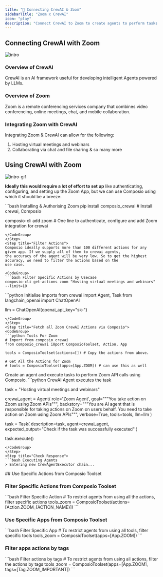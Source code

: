 ```yaml
---
title: "🚀 Connecting CrewAI & Zoom"
sidebarTitle: "Zoom x CrewAI"
icon: "play"
description: "Connect CrewAI to Zoom to create agents to perform tasks using natural language"
---
```


## Connecting CrewAI with Zoom
![intro](/media/intro.jpg)

### Overview of CrewAI

CrewAI is an AI framework useful for developing intelligent Agents powered by LLMs.

### Overview of Zoom

Zoom is a remote conferencing services company that combines video conferencing, online meetings, chat, and mobile collaboration.

### Integrating Zoom with CrewAI

Integrating Zoom & CrewAI can allow for the following:

1. Hosting virtual meetings and webinars
2. Collaborating via chat and file sharing
& so many more

## Using CrewAI with Zoom
![intro-gif](/media/intro.gif)
<Steps>
<Step title="Setting Up the Environment">

**Ideally this would require a lot of effort to set up** like authenticating, configuring, and setting up the Zoom App, but we can use Composio using which it should be a breeze.

<CodeGroup>
```bash Installing & Authorising Zoom
pip install composio_crewai # Install crewai, Composio 

composio-cli add zoom # One line to authenticate, configure and add Zoom integration for crewai
```
</CodeGroup>
</Step>
<Step title="Filter Actions">
Composio ideally supports more than 100 different actions for any given app. If we supply all of them to crewai agents, 
the accuracy of the agent will be very low. So to get the highest accuracy, we need to filter the actions based on the 
use case.

<CodeGroup>
```bash Filter Specific Actions by Usecase
composio-cli get-actions zoom "Hosting virtual meetings and webinars" --limit=10
```
</CodeGroup>

</Step>
<Step title="Import Base Packages">

<CodeGroup>
```python Initialise Imports
from crewai import Agent, Task
from langchain_openai import ChatOpenAI

llm = ChatOpenAI(openai_api_key="sk-<OPENAI KEY>")
```
</CodeGroup>
</Step>
<Step title="Fetch all Zoom CrewAI Actions via Composio">
<CodeGroup>
```python Tools For Zoom
# Import from composio_crewai
from composio_crewai import ComposioToolset, Action, App

tools = ComposioToolset(actions=[]) # Copy the actions from above. 

# Get All the Actions for Zoom
# tools = ComposioToolset(apps=[App.ZOOM]) # can use this as well
```
</CodeGroup>
</Step>
<Step title="Execute the Agent">
Create an agent and execute tasks to perform Zoom API calls using Composio. 
<CodeGroup>
```python CrewAI Agent executes the task

task = "Hosting virtual meetings and webinars"

crewai_agent = Agent(
    role='Zoom Agent',
    goal="""You take action on Zoom using Zoom APIs""",
    backstory="""You are AI agent that is responsible for taking actions on Zoom on users behalf. You need to take action on Zoom using Zoom APIs""",
    verbose=True,
    tools=tools,
    llm=llm
)

task = Task(
    description=task,
    agent=crewai_agent,
    expected_output="Check if the task was successfully executed"
)

task.execute()
```
</CodeGroup>
</Step>
<Step title="Check Response">
```bash Executing Agents
> Entering new CrewAgentExecutor chain...
```
</Step>
</Steps>
## Use Specific Actions from Composio Toolset

### Filter Specific Actions from Composio Toolset

<CodeGroup>
```bash Filter Specific Action
# To restrict agents from using all the actions, filter specific actions
tools_zoom = ComposioToolset(actions=[Action.ZOOM_{ACTION_NAME}])
```
</CodeGroup>

### Use Specific Apps from Composio Toolset
<CodeGroup>
```bash Filter Specific App
# To restrict agents from using all tools, filter specific tools
tools_zoom = ComposioToolset(apps=[App.ZOOM])
```
</CodeGroup>

### Filter apps actions by tags 
<CodeGroup>
```bash Filter actions by tags
# To restrict agents from using all actions, filter the actions by tags
tools_zoom = ComposioToolset(apps=[App.ZOOM], tags=[Tag.ZOOM_IMPORTANT])
```
</CodeGroup>